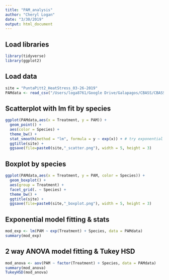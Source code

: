 ```yaml
---
title: "PAM_analysis"
author: "Cheryl Logan"
date: "3/30/2019"
output: html_document
---
```


## Load libraries
```r
library(tidyverse)
library(ggplot2)
```

## Load data
```r
site = "PuntaPitt2_HeatStress_03-26-2019"
PAMdata <- read_csv("/Users/loga8761/Google Drive/Galapagos/CBASS/CBASS_PuntaPitt2_March2019/2019_03_26_heat_PuntaPitt_foranalysis.csv")
```

## Scatterplot with lm fit by species
```r
ggplot(PAMdata,aes(x = Treatment, y = PAM)) +
  geom_point() +
  aes(color = Species) +
  theme_bw() +
  stat_smooth(method = "lm", formula = y ~ exp(x)) + # try exponential model
  ggtitle(site) +
  ggsave(file=paste0(site,"_scatter.png"), width = 5, height = 3)
```


## Boxplot by species
```r
ggplot(PAMdata,aes(x = Treatment, y = PAM, color = Species)) +
  geom_boxplot() +
  aes(group = Treatment) +
  facet_grid(. ~ Species) +
  theme_bw() +
  ggtitle(site) +
  ggsave(file=paste0(site,"_boxplot.png"), width = 5, height = 3)
```

## Exponential model fitting & stats
```r
mod_exp <- lm(PAM ~ exp(Treatment) + Species, data = PAMdata)
summary(mod_exp)
```
## 2 way ANOVA model fitting & Tukey HSD
```r
mod_anova <- aov(PAM ~ factor(Treatment) + Species, data = PAMdata)
summary(mod_anova)
TukeyHSD(mod_anova)
```
